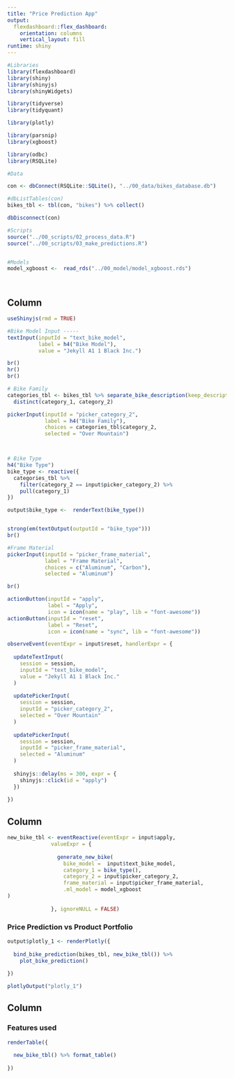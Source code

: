 ```yaml
---
title: "Price Prediction App"
output: 
  flexdashboard::flex_dashboard:
    orientation: columns
    vertical_layout: fill
runtime: shiny
---
```


```r
#Libraries
library(flexdashboard)
library(shiny)
library(shinyjs)
library(shinyWidgets)

library(tidyverse)
library(tidyquant)

library(plotly)

library(parsnip)
library(xgboost)

library(odbc)
library(RSQLite)

#Data

con <- dbConnect(RSQLite::SQLite(), "../00_data/bikes_database.db")

#dbListTables(con)
bikes_tbl <- tbl(con, "bikes") %>% collect()

dbDisconnect(con)

#Scripts
source("../00_scripts/02_process_data.R")
source("../00_scripts/03_make_predictions.R")


#Models
model_xgboost <-  read_rds("../00_model/model_xgboost.rds")




```

Column {.sidebar}
-----------------------------------------------------------------------

```r
useShinyjs(rmd = TRUE)

#Bike Model Input -----
textInput(inputId = "text_bike_model",
          label = h4("Bike Model"),
          value = "Jekyll A1 1 Black Inc.")

br()
hr()
br()

# Bike Family
categories_tbl <- bikes_tbl %>% separate_bike_description(keep_description_column = TRUE, append = FALSE) %>%
  distinct(category_1, category_2)

pickerInput(inputId = "picker_category_2",
            label = h4("Bike Family"),
            choices = categories_tbl$category_2,
            selected = "Over Mountain")



# Bike Type
h4("Bike Type")
bike_type <- reactive({
  categories_tbl %>%
    filter(category_2 == input$picker_category_2) %>%
    pull(category_1)
})

output$bike_type <-  renderText(bike_type())


strong(em(textOutput(outputId = "bike_type")))
br()

#Frame Material
pickerInput(inputId = "picker_frame_material",
            label = "Frame Material",
            choices = c("Aluminum", "Carbon"),
            selected = "Aluminum")

br()

actionButton(inputId = "apply",
             label = "Apply",
             icon = icon(name = "play", lib = "font-awesome"))
actionButton(inputId = "reset",
             label = "Reset",
             icon = icon(name = "sync", lib = "font-awesome"))

observeEvent(eventExpr = input$reset, handlerExpr = {
  
  updateTextInput(
    session = session,
    inputId = "text_bike_model",
    value = "Jekyll A1 1 Black Inc."
  )
  
  updatePickerInput(
    session = session,
    inputId = "picker_category_2",
    selected = "Over Mountain"
  )
  
  updatePickerInput(
    session = session,
    inputId = "picker_frame_material",
    selected = "Aluminum"
  )
  
  shinyjs::delay(ms = 300, expr = {
    shinyjs::click(id = "apply")
  })
  
})


```



Column {data-width=650}
-----------------------------------------------------------------------
```r

new_bike_tbl <- eventReactive(eventExpr = input$apply,
              valueExpr = {
                
                generate_new_bike(
                  bike_model =  input$text_bike_model,
                  category_1 = bike_type(),
                  category_2 = input$picker_category_2,
                  frame_material = input$picker_frame_material,
                  .ml_model = model_xgboost
)
                
              }, ignoreNULL = FALSE)


```



### Price Prediction vs Product Portfolio

```r

output$plotly_1 <- renderPlotly({
  
  bind_bike_prediction(bikes_tbl, new_bike_tbl()) %>%
    plot_bike_prediction()
  
})

plotlyOutput("plotly_1")

```

Column {data-width=350}
-----------------------------------------------------------------------

### Features used

```r

renderTable({
  
  new_bike_tbl() %>% format_table()
  
})

```

